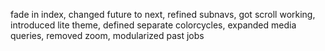 fade in index, changed future to next, refined subnavs, got scroll working, introduced lite theme, defined separate colorcycles, expanded media queries, removed zoom, modularized past jobs